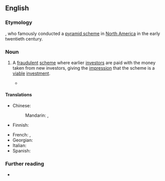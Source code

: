 ==English==

===Etymology===
{{named-after|en|Charles Ponzi|wplink==|born=1882|died=1949|occ=con artist}}, who famously conducted a [[pyramid scheme]] in [[North America]] in the early twentieth century.

===Noun===
{{en-noun}}

# A [[fraudulent]] [[scheme]] where earlier [[investor]]s are paid with the money taken from new investors, giving the [[impression]] that the scheme is a [[viable]] [[investment]].
#: {{syn|en|Ponzi scam}}
#: {{cot|en|pyramid scheme}}
#* {{quote-journal|en|author=Diana B. Henriques|title=Bernard Madoff, Architect of Largest Ponzi Scheme in History, Is Dead at 82|work=The New York Times|date=2021-04-14|url=https://www.nytimes.com/2021/04/14/business/bernie-madoff-dead.html|issn=0362-4331|passage=Bernard L. Madoff, the one-time senior statesman of Wall Street who in 2008 became the human face of an era of financial misdeeds and missteps for running the largest and possibly most devastating '''Ponzi scheme''' in financial history, died on Wednesday at the Federal Medical Center in Butner, N.C. He was 82.}}

====Translations====
{{trans-top|illicit money-making scheme}}
* Chinese:
*: Mandarin: {{t+|cmn|龐氏騙局}}, {{t+|cmn|庞氏骗局|tr=Páng-shì piànjú}}
* Finnish: {{t+|fi|Ponzi-huijaus}}
{{trans-mid}}
* French: {{t+|fr|système de Ponzi|m}}, {{t+|fr|pyramide de Ponzi|f}}
* Georgian: {{t|ka|პონცის სქემა}}
* Italian: {{t|it|schema Ponzi|m}}
* Spanish: {{t|es|esquema Ponzi|m}}
{{trans-bottom}}

===Further reading===
* {{pedia}}
